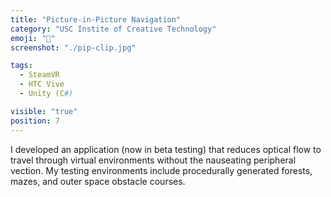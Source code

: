 ```yaml
---
title: "Picture-in-Picture Navigation"
category: "USC Instite of Creative Technology"
emoji: "🔬"
screenshot: "./pip-clip.jpg"

tags:
  - SteamVR
  - HTC Vive
  - Unity (C#)

visible: "true"
position: 7
---
```


I developed an application (now in beta testing) that reduces optical flow to travel through virtual environments without the nauseating peripheral vection. My testing environments include procedurally generated forests, mazes, and outer space obstacle courses.
